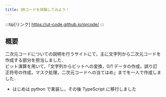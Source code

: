 ```yaml
---
title: QRコードを体験してみよう！
---
```


:::tip[リンク]
https://ut-code.github.io/qrcode/
:::

## 概要

二次元コードについての説明を行うサイトにて，主に文字列から二次元コードを作成する部分を担当しました．  
ビット演算を用いて，「文字列からビットへの変換，0/1 データの作成，誤り訂正符号の作成，マスク処理，二次元コードへの当てはめ」までを一人で作成しました．
- はじめは python で実装し，その後 TypeScript に移行しました